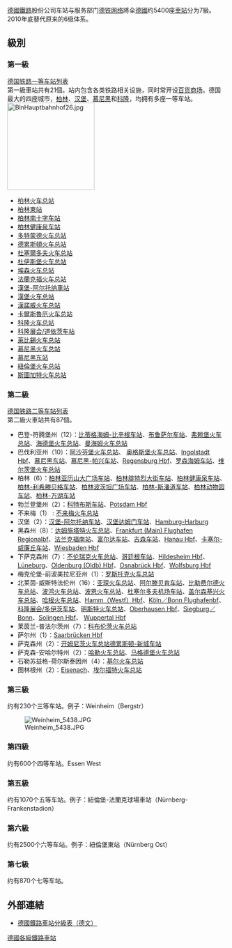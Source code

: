 {{noteTA
|G1=Transport
|G2=Unit
|G3=DE
}}
[[德國鐵路|德國鐵路]]股份公司车站与服务部门[[德铁网络|德铁网络]]將全[[德國|德國]]约5400座[[铁路车站|車站]]分为7級。2010年底替代原来的6级体系。

== 級別 ==

=== 第一級 ===
[[德国铁路一等车站列表|德国铁路一等车站列表]]<br />
第一級車站共有21個。站内包含各类铁路相关设施，同时常开设[[百货商场|百货商场]]。德国最大的四座城市，[[柏林|柏林]]、[[汉堡|汉堡]]、[[慕尼黑|慕尼黑]]和[[科隆|科隆]]，均拥有多座一等车站。
[[File:BlnHauptbahnhof26.jpg|200px]]
* [[柏林火车总站|柏林火车总站]]
* [[柏林東站|柏林東站]]
* [[柏林南十字车站|柏林南十字车站]]
* [[柏林健康泉车站|柏林健康泉车站]]
* [[多特蒙德火车总站|多特蒙德火车总站]]
* [[德累斯頓火车总站|德累斯頓火车总站]]
* [[杜塞爾多夫火车总站|杜塞爾多夫火车总站]]
* [[杜伊斯堡火车总站|杜伊斯堡火车总站]]
* [[埃森火车总站|埃森火车总站]]
* [[法蘭克福火车总站|法蘭克福火车总站]]
* [[漢堡-阿尔托纳車站|漢堡-阿尔托纳車站]]
* [[漢堡火车总站|漢堡火车总站]]
* [[漢諾威火车总站|漢諾威火车总站]]
* [[卡爾斯魯厄火车总站|卡爾斯魯厄火车总站]]
* [[科隆火车总站|科隆火车总站]]
* [[科隆展会/道依茨车站|科隆展会/道依茨车站]]
* [[萊比錫火车总站|萊比錫火车总站]]
* [[慕尼黑火车总站|慕尼黑火车总站]]
* [[慕尼黑东站|慕尼黑东站]]
* [[紐倫堡火车总站|紐倫堡火车总站]]
* [[斯圖加特火车总站|斯圖加特火车总站]]

=== 第二級 ===
[[德国铁路二等车站列表|德国铁路二等车站列表]]<br />
第二級火車站共有87個。
* 巴登-符腾堡州（12）：[[比蒂格海姆-比辛根车站|比蒂格海姆-比辛根车站]]、[[布鲁萨尔车站|布鲁萨尔车站]]、[[弗赖堡火车总站|弗赖堡火车总站]]、[[海德堡火车总站|海德堡火车总站]]、[[曼海姆火车总站|曼海姆火车总站]]
* 巴伐利亚州（10）：[[阿沙芬堡火车总站|阿沙芬堡火车总站]]、 [[奥格斯堡火车总站|奥格斯堡火车总站]]、[[Ingolstadt_Hauptbahnhof|Ingolstadt Hbf]]、[[慕尼黑东站|慕尼黑东站]]、[[慕尼黑-帕兴车站|慕尼黑-帕兴车站]]、[[Regensburg_Hauptbahnhof|Regensburg Hbf]]、[[罗森海姆车站|罗森海姆车站]]、[[维尔茨堡火车总站|维尔茨堡火车总站]]
* 柏林（6）：[[柏林亚历山大广场车站|柏林亚历山大广场车站]]、[[柏林腓特烈大街车站|柏林腓特烈大街车站]]、[[柏林健康泉车站|柏林健康泉车站]]、[[柏林-利希滕贝格车站|柏林-利希滕贝格车站]]、[[柏林波茨坦广场车站|柏林波茨坦广场车站]]、[[柏林-斯潘道车站|柏林-斯潘道车站]]、[[柏林动物园车站|柏林动物园车站]]、[[柏林-万湖车站|柏林-万湖车站]]
* 勃兰登堡州（2）：[[科特布斯车站|科特布斯车站]]、[[Potsdam_Hauptbahnhof|Potsdam Hbf]]
* 不来梅（1） : [[不来梅火车总站|不来梅火车总站]]
* 汉堡（2）：[[汉堡-阿尔托纳车站|汉堡-阿尔托纳车站]]、[[汉堡达姆门车站|汉堡达姆门车站]]、[[Hamburg-Harburg_railway_station|Hamburg-Harburg]]
* 黑森州（8）：[[达姆施塔特火车总站|达姆施塔特火车总站]]、[[Frankfurt_(Main)_Flughafen_Regionalbahnhof|Frankfurt (Main) Flughafen Regionalbf]]、[[法兰克福南站|法兰克福南站]]、[[富尔达车站|富尔达车站]]、[[吉森车站|吉森车站]]、[[Hanau_Hauptbahnhof|Hanau Hbf]]、[[卡塞尔-威廉丘车站|卡塞尔-威廉丘车站]]、[[Wiesbaden_Hauptbahnhof|Wiesbaden Hbf]]
* 下萨克森州（7）：[[不伦瑞克火车总站|不伦瑞克火车总站]]、[[哥廷根车站|哥廷根车站]]、[[Hildesheim_Hauptbahnhof|Hildesheim Hbf]]、[[Lüneburg_railway_station|Lüneburg]]、[[Oldenburg_Hauptbahnhof|Oldenburg (Oldb) Hbf]]、[[Osnabrück_Hauptbahnhof|Osnabrück Hbf]]、[[Wolfsburg_Hauptbahnhof|Wolfsburg Hbf]]
* 梅克伦堡-前波美拉尼亚州（1）：[[罗斯托克火车总站|罗斯托克火车总站]]
* 北莱茵-威斯特法伦州（16）：[[亚琛火车总站|亚琛火车总站]]、[[阿尔滕贝肯车站|阿尔滕贝肯车站]]、[[比勒费尔德火车总站|比勒费尔德火车总站]]、[[波鸿火车总站|波鸿火车总站]]、[[波恩火车总站|波恩火车总站]]、[[杜塞尔多夫机场车站|杜塞尔多夫机场车站]]、[[盖尔森基兴火车总站|盖尔森基兴火车总站]]、[[哈根火车总站|哈根火车总站]]、[[Hamm_(Westfalen)_Hauptbahnhof|Hamm（Westf）Hbf]]、[[Köln/Bonn_Flughafen_railway_station|Köln／Bonn Flughafenbf]]、[[科隆展会/多伊茨车站|科隆展会/多伊茨车站]]、[[明斯特火车总站|明斯特火车总站]]、[[Oberhausen_Hauptbahnhof|Oberhausen Hbf]]、[[Siegburg/Bonn_railway_station|Siegburg／Bonn]]、[[Solingen_Hauptbahnhof|Solingen Hbf]]、 [[Wuppertal_Hauptbahnhof|Wuppertal Hbf]]
* 莱茵兰-普法尔茨州（7）：[[科布伦茨火车总站|科布伦茨火车总站]]
* 萨尔州（1）：[[Saarbrücken_Hauptbahnhof|Saarbrücken Hbf]]
* 萨克森州（2）：[[开姆尼茨火车总站|开姆尼茨火车总站]][[德累斯顿-新城车站|德累斯顿-新城车站]]
* 萨克森-安哈尔特州（2）：[[哈勒火车总站|哈勒火车总站]]、[[马格德堡火车总站|马格德堡火车总站]]
* 石勒苏益格-荷尔斯泰因州（4）：[[基尔火车总站|基尔火车总站]]
* 图林根州（2）：[[Eisenach_railway_station|Eisenach]]、[[埃尔福特火车总站|埃尔福特火车总站]]

=== 第三級 ===
约有230个三等车站。例子：Weinheim（Bergstr）

[[File:Weinheim_5438.JPG|thumb]]

=== 第四級 ===
约有600个四等车站。Essen West

=== 第五級 ===
约有1070个五等车站。例子：紐倫堡-法蘭克球場車站（Nürnberg-Frankenstadion）

=== 第六級 ===
约有2500个六等车站。例子：紐倫堡東站（Nürnberg Ost）
=== 第七級 ===
约有870个七等车站。

== 外部連結 ==
*[https://web.archive.org/web/20070106042515/http://www.db.de/site/shared/de/dateianhaenge/infomaterial/sonstige/liste__bahnhofskategorien.pdf 德國鐵路車站分級表（德文）]

[[Category:德國各級鐵路車站|]]